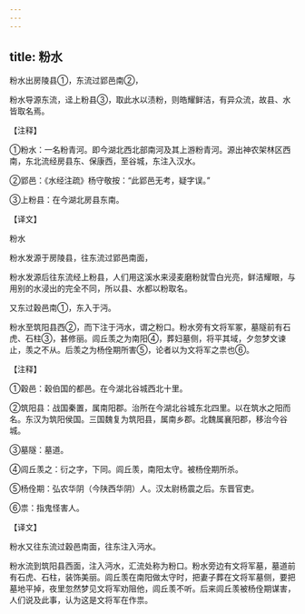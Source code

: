 ```yaml
---
---
---
```

title: 粉水
---





粉水出房陵县①，东流过郢邑南②，


粉水导源东流，迳上粉县③，取此水以渍粉，则皓耀鲜洁，有异众流，故县、水皆取名焉。


【注释】


①粉水：一名粉青河。即今湖北西北部南河及其上游粉青河。源出神农架林区西南，东北流经房县东、保康西，至谷城，东注入汉水。


②郢邑：《水经注疏》杨守敬按：“此郢邑无考，疑字误。”


③上粉县：在今湖北房县东南。


【译文】


粉水


粉水发源于房陵县，往东流过郢邑南面，


粉水发源后往东流经上粉县，人们用这溪水来浸麦磨粉就雪白光亮，鲜洁耀眼，与用别的水浸出的完全不同，所以县、水都以粉取名。


又东过穀邑南①，东入于沔。


粉水至筑阳县西②，而下注于沔水，谓之粉口。粉水旁有文将军冢，墓隧前有石虎、石柱③，甚修丽。闾丘羡之为南阳④，葬妇墓侧，将平其域，夕忽梦文谏止，羡之不从。后羡之为杨佺期所害⑤，论者以为文将军之祟也⑥。


【注释】


①穀邑：穀伯国的都邑。在今湖北谷城西北十里。


②筑阳县：战国秦置，属南阳郡。治所在今湖北谷城东北四里。以在筑水之阳而名。东汉为筑阳侯国。三国魏复为筑阳县，属南乡郡。北魏属襄阳郡，移治今谷城。


③墓隧：墓道。


④闾丘羡之：衍之字，下同。闾丘羡，南阳太守。被杨佺期所杀。


⑤杨佺期：弘农华阴（今陕西华阴）人。汉太尉杨震之后。东晋官吏。


⑥祟：指鬼怪害人。


【译文】


粉水又往东流过穀邑南面，往东注入沔水。


粉水流到筑阳县西面，注入沔水，汇流处称为粉口。粉水旁边有文将军墓，墓道前有石虎、石柱，装饰美丽。闾丘羡在南阳做太守时，把妻子葬在文将军墓侧，要把墓地平掉，夜里忽然梦见文将军劝阻他，闾丘羡不听。后来闾丘羡被杨佺期谋害，人们说及此事，认为这是文将军在作祟。